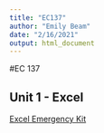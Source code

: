 ```yaml
---
title: "EC137"
author: "Emily Beam"
date: "2/16/2021"
output: html_document
---
```


#EC 137 



## Unit 1  - Excel 

[Excel Emergency Kit](excel-emergency.html)
